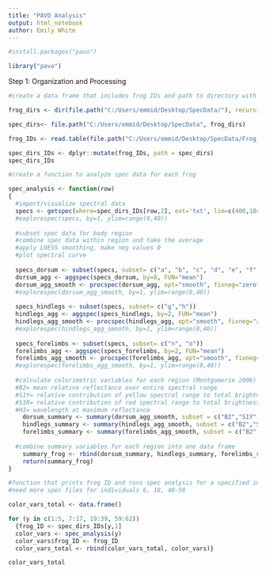 ```yaml
---
title: "PAVO Analysis"
output: html_notebook
author: Emily White
---
```


```r
#install.packages("pavo")
```

```r
library("pavo")
```

Step 1: Organization and Processing
```r
#create a data frame that includes frog IDs and path to directory with spec data

frog_dirs <- dir(file.path("C:/Users/emmid/Desktop/SpecData/"), recursive=TRUE, include.dirs=TRUE, pattern= "(^\\d*$)|(^..\\d$)")

spec_dirs<- file.path("C:/Users/emmid/Desktop/SpecData", frog_dirs)

frog_IDs <- read.table(file.path("C:/Users/emmid/Desktop/SpecData/Frog_IDs.txt"), header = TRUE, stringsAsFactors=FALSE)

spec_dirs_IDs <- dplyr::mutate(frog_IDs, path = spec_dirs)
spec_dirs_IDs
```

```r
#create a function to analyze spec data for each frog

spec_analysis <- function(row) 
{
  #import/visualize spectral data
  specs <- getspec(where=spec_dirs_IDs[row,2], ext='txt', lim=c(400,1041), subdir=TRUE, subdir.names=TRUE)
  #explorespec(specs, by=1, ylim=range(0,40))
  
  #subset spec data for body region
  #combine spec data within region and take the average
  #apply LOESS smoothing, make neg values 0
  #plot spectral curve
  
  specs_dorsum <- subset(specs, subset= c("a", "b", "c", "d", "e", "f", "p", "q"))
  dorsum_agg <- aggspec(specs_dorsum, by=8, FUN="mean")
  dorsum_agg_smooth <- procspec(dorsum_agg, opt="smooth", fixneg="zero", span=0.15)
  #explorespec(dorsum_agg_smooth, by=1, ylim=range(0,40))
  
  specs_hindlegs <- subset(specs, subset= c("g","h"))
  hindlegs_agg <- aggspec(specs_hindlegs, by=2, FUN="mean")
  hindlegs_agg_smooth <- procspec(hindlegs_agg, opt="smooth", fixneg="zero", span=0.15)
  #explorespec(hindlegs_agg_smooth, by=1, ylim=range(0,40))
  
  specs_forelimbs <- subset(specs, subset= c("n", "o"))
  forelimbs_agg <- aggspec(specs_forelimbs, by=2, FUN="mean")
  forelimbs_agg_smooth <- procspec(forelimbs_agg, opt="smooth", fixneg="zero", span=0.15)
  #explorespec(forelimbs_agg_smooth, by=1, ylim=range(0,40))
  
  #calculate colorimetric variables for each region (Montgomerie 2006)
  #B2= mean relative reflectance over entire spectral range
  #S1Y= relative contribution of yellow spectral range to total brightness
  #S1R= relative contribution of red spectral range to total brightness
  #H1= wavelength at maximum reflectance
    dorsum_summary <- summary(dorsum_agg_smooth, subset = c("B2","S1Y", "S1R","H1"))
    hindlegs_summary <- summary(hindlegs_agg_smooth, subset = c("B2","S1Y", "S1R","H1"))
    forelimbs_summary <- summary(forelimbs_agg_smooth, subset = c("B2", "S1Y", "S1R","H1"))
  
  #combine summary variables for each region into one data frame
    summary_frog <- rbind(dorsum_summary, hindlegs_summary, forelimbs_summary)
    return(summary_frog)
}
```

```r
#function that prints frog ID and runs spec analysis for a specified individual
#need more spec files for individuals 6, 18, 40-58

color_vars_total <- data.frame()

for (y in c(1:5, 7:17, 19:39, 59:62)) 
  {frog_ID <- spec_dirs_IDs[y,1]
  color_vars <- spec_analysis(y)
  color_vars$frog_ID <- frog_ID
  color_vars_total <- rbind(color_vars_total, color_vars)}

color_vars_total
```